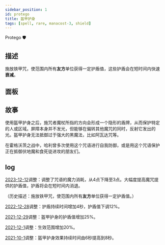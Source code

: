 ```yaml
---
sidebar_position: 1
id: protego
title: 盔甲护身
tags: [spell, rare, manacost-3, shield]
---
```


Protego 🛡

<!--truncate-->



<CardBasics cardKey={id}/>


## 描述

施放铁甲咒，使范围内所有**友方**单位获得一定护盾值，这些护盾会在短时间内快速**衰减**。

## 面板


<LevelComponent/>


<CardDynamicTable cardKey={id}/>


<CardComplexTable cardKey={id}/>


## 故事

使用盔甲护身之后，施咒者魔杖所指的方向会形成一个隐形的盾牌，从而保护特定的人或区域。屏障本身并不发光，但能够在偏转其他魔咒的同时，反射它发出的光。盔甲护身无法抵御过于强大的黑魔法，比如阿瓦达咒等。

在霍格沃茨之战中，哈利曾多次使用这个咒语进行自我防御，或是用这个咒语保护正在抵御伏地魔和食死徒进攻的朋友们。


## log

[2023-12-12](/blog/231212-update-annc#adjustment)调整：调整了咒语的魔力消耗，从4点下降至3点。大幅度提高魔咒提供的护盾值，护盾将会在短时间内消退。

（历史描述：施放铁甲咒，使范围内所有**友方**单位获得一定护盾值。）

[2022-12-28](/blog/221228-update-annc#adjustment)调整：护盾持续时间增加4秒，护盾值下调12%。

[2021-12-29](/blog/211229-update-annc#adjustment)调整：盔甲护身的护盾值增加25%。

[2021-12-1](/blog/211201-update-annc#adjustment)调整：生效范围增加20%。

[2021-10-1](/blog/211001-update-annc#adjustment)调整：盔甲护身效果持续时间由6秒提高到8秒。

